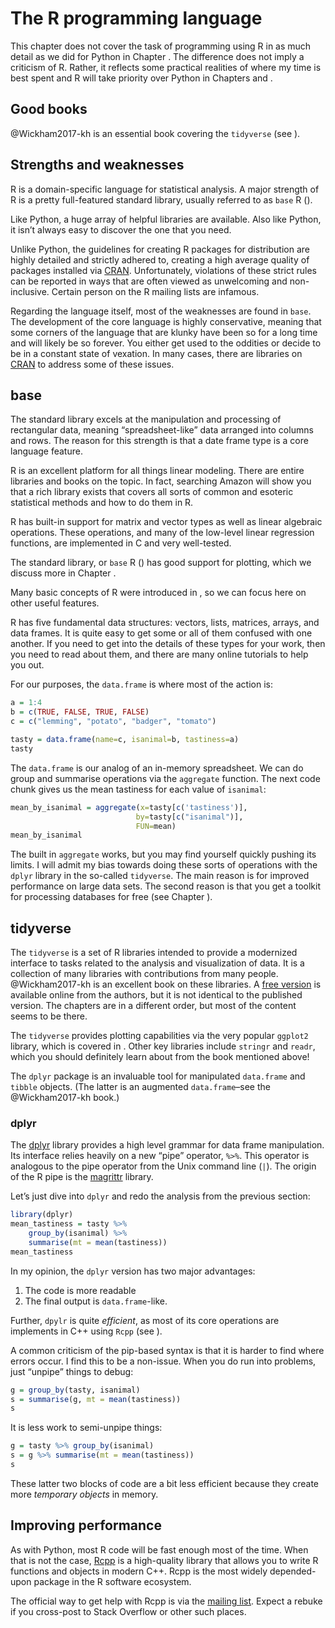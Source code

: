 # The R programming language {#R}

This chapter does not cover the task of programming using R in as much detail as we did
for Python in Chapter \ref{Python}.  The difference does not imply a criticism of R.
Rather, it reflects some practical realities of where my time is best spent and R
will take priority over Python in Chapters \ref{graphics} and \ref{sqlite3}.

## Good books

@Wickham2017-kh is an essential book covering the `tidyverse` (see \ref{tidyverse}).

## Strengths and weaknesses

R is a domain-specific language for statistical analysis. A major strength of R is a pretty full-featured
standard library, usually referred to as `base` R (\ref{base}).

Like Python, a huge array of helpful libraries are available.  Also like Python, it isn't always
easy to discover the one that you need.

Unlike Python, the guidelines for creating R packages for distribution are highly detailed and strictly
adhered to, creating a high average quality of packages installed via [CRAN](http://cran.r-project.org).
Unfortunately, violations of these strict rules can be reported in ways that are often viewed
as unwelcoming and non-inclusive. Certain person on the R mailing lists are infamous.

Regarding the language itself, most of the weaknesses are found in `base`.  The development of the core
language is highly conservative, meaning that some corners of the language that are klunky have been so
for a long time and will likely be so forever.  You either get used to the oddities or decide to be
in a constant state of vexation.  In many cases, there are libraries on [CRAN](http://cran.r-project.org)
to address some of these issues.

## base {#base}

The standard library excels at the manipulation and processing of rectangular data, meaning "spreadsheet-like"
data arranged into columns and rows.  The reason for this strength is that a date frame type is a core language feature.

R is an excellent platform for all things linear modeling.  There are entire libraries and books on the topic.
In fact, searching Amazon will show you that a rich library exists that covers all sorts of common and esoteric
statistical methods and how to do them in R.

R has built-in support for matrix and vector types as well as linear algebraic operations.  These operations,
and many of the low-level linear regression functions, are implemented in C and very well-tested.

The standard library, or `base` R (\ref{base}) has good support for plotting, which we discuss more in 
Chapter \ref{graphics}.

Many basic concepts of R were introduced in \ref{components}, so we can focus here on other useful features.

R has five fundamental data structures: vectors, lists, matrices, arrays, and data frames.  It is quite
easy to get some or all of them confused with one another.  If you need to get into the details of these
types for your work, then you need to read about them, and there are many online
tutorials to help you out.

For our purposes, the `data.frame` is where most of the action is:

```r
a = 1:4
b = c(TRUE, FALSE, TRUE, FALSE)
c = c("lemming", "potato", "badger", "tomato")

tasty = data.frame(name=c, isanimal=b, tastiness=a)
tasty
```

The `data.frame` is our analog of an in-memory spreadsheet.  We can do group and summarise operations via
the `aggregate` function.  The next code chunk gives us the mean tastiness for each value of `isanimal`:

```r
mean_by_isanimal = aggregate(x=tasty[c('tastiness')],
                            by=tasty[c("isanimal")],
                            FUN=mean)
mean_by_isanimal
```

The built in `aggregate` works, but you may find yourself quickly pushing its limits.  I will admit my bias
towards doing these sorts of operations with the `dplyr` library in the so-called `tidyverse`.  The main
reason is for improved performance on large data sets.  The second reason is that you get a toolkit 
for processing databases for free (see Chapter \ref{sqlite3}).

## tidyverse {#tidyverse}

The `tidyverse` is a set of R libraries intended to provide a modernized interface to tasks related to 
the analysis and visualization of data.  It is a collection of many libraries with contributions from many
people. @Wickham2017-kh is an excellent book on these libraries.  A [free version](https://r4ds.had.co.nz/)
is available online from the authors, but it is not identical to the published version.  The chapters are 
in a different order, but most of the content seems to be there.

The `tidyverse` provides plotting capabilities via the very popular `ggplot2` library, which is covered in \ref{ggplot2}.
Other key libraries include `stringr` and `readr`, which you should definitely learn about from the book mentioned above!

The `dplyr` package is an invaluable tool for manipulated `data.frame` and `tibble` objects.  (The latter is
an augmented `data.frame`--see the @Wickham2017-kh book.)

### dplyr

The [dplyr](https://dplyr.tidyverse.org/) library provides a high level grammar for data frame manipulation.
Its interface relies heavily on a new "pipe" operator, `%>%`.  This operator is analogous to the pipe operator 
from the Unix command line (`|`). The origin of the R pipe is the [magrittr](https://magrittr.tidyverse.org/)
library.

Let's just dive into `dplyr` and redo the analysis from the previous section:

```r
library(dplyr)
mean_tastiness = tasty %>%
    group_by(isanimal) %>%
    summarise(mt = mean(tastiness))
mean_tastiness
```

In my opinion, the `dplyr` version has two major advantages:

1. The code is more readable
2. The final output is `data.frame`-like.

Further, `dpylr` is quite *efficient*, as most of its core operations are implements in C++
using `Rcpp` (see \ref{rcpp}).

A common criticism of the pip-based syntax is that it is harder to find where errors occur.  I find this to
be a non-issue.  When you do run into problems, just "unpipe" things to debug:

```r
g = group_by(tasty, isanimal)
s = summarise(g, mt = mean(tastiness))
s
```

It is less work to semi-unpipe things:

```r
g = tasty %>% group_by(isanimal)
s = g %>% summarise(mt = mean(tastiness))
s
```

These latter two blocks of code are a bit less efficient because they create more *temporary objects* in memory.

## Improving performance {#rcpp}

As with Python, most R code will be fast enough most of the time.  When that is not the case,
[Rcpp](http://www.rcpp.org) is a high-quality library that allows you to write R functions and objects
in modern C++. Rcpp is the most widely depended-upon package in the R software ecosystem.

The official way to get help with Rcpp is via the [mailing list](https://lists.r-forge.r-project.org/cgi-bin/mailman/listinfo/rcpp-devel).
Expect a rebuke if you cross-post to Stack Overflow or other such places.
